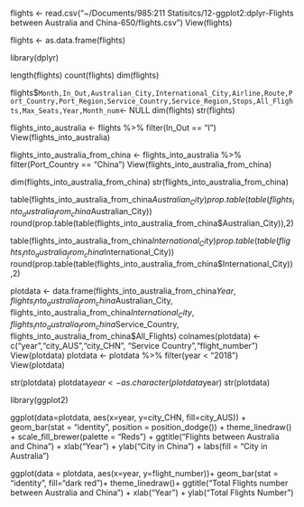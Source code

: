 flights <- read.csv("~/Documents/985:211 Statisitcs/12-ggplot2:dplyr-Flights between Australia and China-650/flights.csv")
View(flights)                                                                                                     

flights <- as.data.frame(flights)

library(dplyr)

length(flights)
count(flights)
dim(flights)

flights$`Month,In_Out,Australian_City,International_City,Airline,Route,Port_Country,Port_Region,Service_Country,Service_Region,Stops,All_Flights,Max_Seats,Year,Month_num`<- NULL
dim(flights)
str(flights)

flights_into_australia <- flights %>% filter(In_Out == "I")
View(flights_into_australia)

flights_into_australia_from_china <- flights_into_australia %>% filter(Port_Country == "China")
View(flights_into_australia_from_china)

dim(flights_into_australia_from_china)
str(flights_into_australia_from_china)

table(flights_into_australia_from_china$Australian_City)
prop.table(table(flights_into_australia_from_china$Australian_City))
round(prop.table(table(flights_into_australia_from_china$Australian_City)),2)

table(flights_into_australia_from_china$International_City)
prop.table(table(flights_into_australia_from_china$International_City))
round(prop.table(table(flights_into_australia_from_china$International_City)),2)

plotdata <- data.frame(flights_into_australia_from_china$Year, flights_into_australia_from_china$Australian_City, flights_into_australia_from_china$International_City, flights_into_australia_from_china$Service_Country, flights_into_australia_from_china$All_Flights)
colnames(plotdata) <- c("year","city_AUS","city_CHN", "Service Country","flight_number")
View(plotdata)
plotdata <- plotdata %>% filter(year < "2018")
View(plotdata)


str(plotdata)
plotdata$year <- as.character(plotdata$year)
str(plotdata)

library(ggplot2)

ggplot(data=plotdata, aes(x=year, y=city_CHN, fill=city_AUS)) +
   geom_bar(stat = "identity", position = position_dodge()) +
   theme_linedraw() +
   scale_fill_brewer(palette = "Reds") +
   ggtitle("Flights between Australia and China") + xlab("Year") + ylab("City in China") + 
   labs(fill = "City in Australia")

ggplot(data = plotdata, aes(x=year, y=flight_number))+
   geom_bar(stat = "identity", fill="dark red")+
   theme_linedraw()+
   ggtitle("Total Flights number between Australia and China") + xlab("Year") + ylab("Total Flights Number") 


